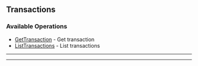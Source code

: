 
## Transactions

### Available Operations

* [GetTransaction](/resources/transactions/get_transaction) - Get transaction
* [ListTransactions](/resources/transactions/list_transactions) - List transactions

---
<GetTransaction />

---
<ListTransactions />

